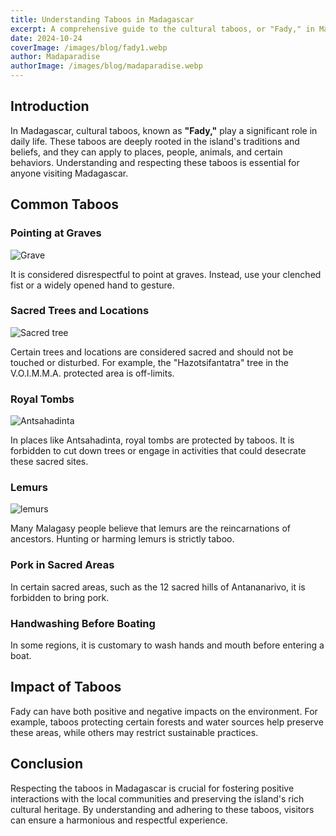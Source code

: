 ```yaml
---
title: Understanding Taboos in Madagascar
excerpt: A comprehensive guide to the cultural taboos, or "Fady," in Madagascar.
date: 2024-10-24
coverImage: /images/blog/fady1.webp
author: Madaparadise
authorImage: /images/blog/madaparadise.webp
---
```


## Introduction

In Madagascar, cultural taboos, known as **"Fady,"** play a significant role in daily life. These taboos are deeply rooted in the island's traditions and beliefs, and they can apply to places, people, animals, and certain behaviors. Understanding and respecting these taboos is essential for anyone visiting Madagascar.

## Common Taboos

### Pointing at Graves
![Grave](/images/blog/mahafaly-tomb.webp)

It is considered disrespectful to point at graves. Instead, use your clenched fist or a widely opened hand to gesture.

### Sacred Trees and Locations
![Sacred tree](/images/blog/hazotsifantatra.webp)

Certain trees and locations are considered sacred and should not be touched or disturbed. For example, the "Hazotsifantatra" tree in the V.O.I.M.M.A. protected area is off-limits.

### Royal Tombs
![Antsahadinta](/images/blog/antsahadinta.webp)

In places like Antsahadinta, royal tombs are protected by taboos. It is forbidden to cut down trees or engage in activities that could desecrate these sacred sites.

### Lemurs
![lemurs](/images/hero/lemurs.webp)

Many Malagasy people believe that lemurs are the reincarnations of ancestors. Hunting or harming lemurs is strictly taboo.

### Pork in Sacred Areas

In certain sacred areas, such as the 12 sacred hills of Antananarivo, it is forbidden to bring pork.

### Handwashing Before Boating

In some regions, it is customary to wash hands and mouth before entering a boat.

## Impact of Taboos

Fady can have both positive and negative impacts on the environment. For example, taboos protecting certain forests and water sources help preserve these areas, while others may restrict sustainable practices.

## Conclusion

Respecting the taboos in Madagascar is crucial for fostering positive interactions with the local communities and preserving the island's rich cultural heritage. By understanding and adhering to these taboos, visitors can ensure a harmonious and respectful experience.

